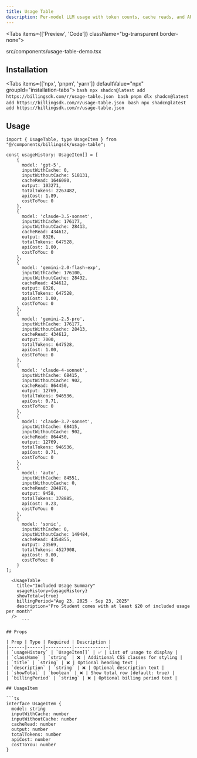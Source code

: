 ```yaml
---
title: Usage Table
description: Per-model LLM usage with token counts, cache reads, and API cost.
---
```


<Tabs items={['Preview', 'Code']} className="bg-transparent border-none">
  <Tab value="Preview" className="border-none bg-transparent p-0 mt-3">
    <PreviewComponents registryName="usage-table">
      <UsageTableDemo />
    </PreviewComponents>
  </Tab>

  <Tab value="Code" className="mt-3">
  <include cwd lang="tsx" meta='title="src/components/usage-table-demo.tsx"'>src/components/usage-table-demo.tsx</include>
  </Tab>
</Tabs>

## Installation

<Tabs items={['npx', 'pnpm', 'yarn']} defaultValue="npx" groupId="installation-tabs">
  <Tab value="npx">
    ```bash
    npx shadcn@latest add https://billingsdk.com/r/usage-table.json
    ```
  </Tab>
  <Tab value="pnpm">
    ```bash
    pnpm dlx shadcn@latest add https://billingsdk.com/r/usage-table.json
    ```
  </Tab>
  <Tab value="yarn">
    ```bash
    npx shadcn@latest add https://billingsdk.com/r/usage-table.json
    ```
  </Tab>
</Tabs>

## Usage

```tsx
import { UsageTable, type UsageItem } from "@/components/billingsdk/usage-table";
```
```tsx
const usageHistory: UsageItem[] = [
    {
      model: 'gpt-5',
      inputWithCache: 0,
      inputWithoutCache: 518131,
      cacheRead: 1646080,
      output: 103271,
      totalTokens: 2267482,
      apiCost: 1.89,
      costToYou: 0
    },
    {
      model: 'claude-3.5-sonnet',
      inputWithCache: 176177,
      inputWithoutCache: 28413,
      cacheRead: 434612,
      output: 8326,
      totalTokens: 647528,
      apiCost: 1.00,
      costToYou: 0
    },
    {
      model: 'gemini-2.0-flash-exp',
      inputWithCache: 176100,
      inputWithoutCache: 28432,
      cacheRead: 434612,
      output: 8326,
      totalTokens: 647528,
      apiCost: 1.00,
      costToYou: 0
    },
    {
      model: 'gemini-2.5-pro',
      inputWithCache: 176177,
      inputWithoutCache: 28413,
      cacheRead: 434612,
      output: 7000,
      totalTokens: 647528,
      apiCost: 1.00,
      costToYou: 0
    },
    {
      model: 'claude-4-sonnet',
      inputWithCache: 68415,
      inputWithoutCache: 902,
      cacheRead: 864450,
      output: 12769,
      totalTokens: 946536,
      apiCost: 0.71,
      costToYou: 0
    },
    {
      model: 'claude-3.7-sonnet',
      inputWithCache: 68415,
      inputWithoutCache: 902,
      cacheRead: 864450,
      output: 12769,
      totalTokens: 946536,
      apiCost: 0.71,
      costToYou: 0
    },
    {
      model: 'auto',
      inputWithCache: 84551,
      inputWithoutCache: 0,
      cacheRead: 284876,
      output: 9458,
      totalTokens: 378885,
      apiCost: 0.23,
      costToYou: 0
    },
    {
      model: 'sonic',
      inputWithCache: 0,
      inputWithoutCache: 149484,
      cacheRead: 4354855,
      output: 23569,
      totalTokens: 4527908,
      apiCost: 0.00,
      costToYou: 0
    }
];
```
```tsx
  <UsageTable 
    title="Included Usage Summary"
    usageHistory={usageHistory}
    showTotal={true}
    billingPeriod="Aug 23, 2025 - Sep 23, 2025"
    description="Pro Student comes with at least $20 of included usage per month"
  />
      ```

## Props

| Prop | Type | Required | Description |
|------|------|----------|-------------|
| `usageHistory` | `UsageItem[]` | ✅ | List of usage to display |
| `className` | `string` | ❌ | Additional CSS classes for styling |
| `title` | `string` | ❌ | Optional heading text |
| `description` | `string` | ❌ | Optional description text |
| `showTotal` | `boolean` | ❌ | Show total row (default: true) | 
| `billingPeriod` | `string` | ❌ | Optional billing period text |

## UsageItem

```ts
interface UsageItem {
  model: string
  inputWithCache: number
  inputWithoutCache: number
  cacheRead: number
  output: number
  totalTokens: number
  apiCost: number
  costToYou: number
}
```


